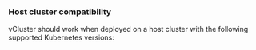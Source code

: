 
### Host cluster compatibility
<HostClusterCompat distro="k3s"/>

vCluster should work when deployed on a host cluster with the following supported Kubernetes versions:
<KubernetesVersions/>

